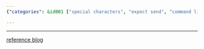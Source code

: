 ```yaml
---
{"categories": &id001 ["special characters", "expect send", "command line", "terminal", "programming tools", "UNIX systems", "reference blog post"], "category": "Expect Send", "date": "2022-09-08 19:32:13", "description": "This article explores the use of special control characters in conjunction with 'expect send' commands, providing a deeper understanding of their functionality and purpose. For more detailed information, refer to the accompanying blog post.", "tags": *id001, "title": "expect send special control chars"}

---
```


------

[reference blog](https://blog.csdn.net/weixin_34114823/article/details/91765887?spm=1001.2101.3001.6650.4&utm_medium=distribute.pc_relevant.none-task-blog-2%7Edefault%7ECTRLIST%7ERate-4-91765887-blog-49175707.pc_relevant_multi_platform_whitelistv5&depth_1-utm_source=distribute.pc_relevant.none-task-blog-2%7Edefault%7ECTRLIST%7ERate-4-91765887-blog-49175707.pc_relevant_multi_platform_whitelistv5&utm_relevant_index=9)

